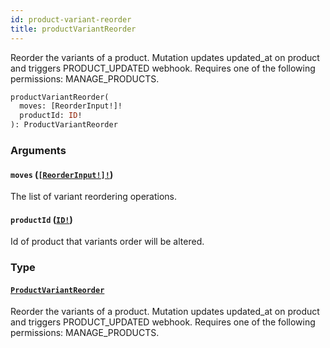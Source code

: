 ```yaml
---
id: product-variant-reorder
title: productVariantReorder
---
```


Reorder the variants of a product. Mutation updates updated_at on product and triggers PRODUCT_UPDATED webhook. Requires one of the following permissions: MANAGE_PRODUCTS.

```graphql
productVariantReorder(
  moves: [ReorderInput!]!
  productId: ID!
): ProductVariantReorder

```

### Arguments

#### `moves` ([`[ReorderInput!]!`](../../../developer/api-reference/inputs/reorder-input))

The list of variant reordering operations.

#### `productId` ([`ID!`](../../../developer/api-reference/scalars/id))

Id of product that variants order will be altered.

### Type

#### [`ProductVariantReorder`](../../../developer/api-reference/objects/product-variant-reorder)

Reorder the variants of a product. Mutation updates updated_at on product and triggers PRODUCT_UPDATED webhook. Requires one of the following permissions: MANAGE_PRODUCTS.
